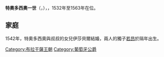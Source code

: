 {{Multiple issues|
{{Expand language|1=en|time=2020-10-12T11:39:04+00:00}}
{{Unreferenced|time=2020-10-12T11:39:04+00:00}}
}}
{{Infobox noble
| name        = 特奧多西奧一世
| image       = Teodósio I.png
| succession  = 布拉干薩公爵
| reign       = 1532年9月20日 — 1563年9月22日
| predecessor = [[傑米一世|傑米一世]]
| successor   = [[若昂一世_(布拉干薩)|若昂一世]]
| birth_date  = 1510年
| birth_place = [[維索薩鎮|維索薩]]
| death_date  = {{Death date and age|1563|9|23|1510|df=y}}
| death_place = 維索薩
| noble family= [[布拉干薩王朝|布拉干薩]]
| father      = [[傑米一世|傑米一世]]
| mother      = 萊昂諾爾·佩雷茲·德·古茲曼
| religion    = [[羅馬天主教|羅馬天主教]]
}}
'''特奧多西奧一世'''（{{lang-pt|Teodósio I}}，{{bd|1510年||1563年|9月22日}}），{{le|布拉干薩公爵|Duke of Braganza}}，1532年至1563年在位。

== 家庭 ==
1542年，特奧多西奧與叔叔{{le|布拉干薩的迪尼什|Dinis of Braganza, Count of Lemos|迪尼什}}的女兒伊莎貝爾結婚，兩人的獨子[[若昂一世_(布拉干薩)|若昂]]於隔年出生。

[[Category:布拉干薩王朝|Category:布拉干薩王朝]]
[[Category:葡萄牙公爵|Category:葡萄牙公爵]]